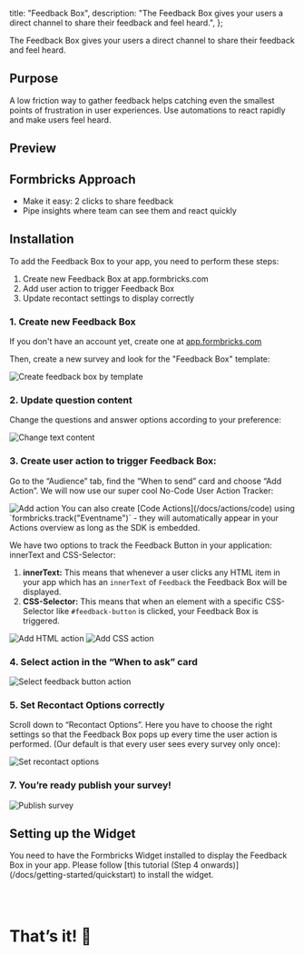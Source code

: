 

  title: "Feedback Box",
  description: "The Feedback Box gives your users a direct channel to share their feedback and feel heard.",
};

The Feedback Box gives your users a direct channel to share their feedback and feel heard.

## Purpose

A low friction way to gather feedback helps catching even the smallest points of frustration in user experiences. Use automations to react rapidly and make users feel heard.

## Preview

<DemoPreview template="Feedback Box" />

## Formbricks Approach

- Make it easy: 2 clicks to share feedback
- Pipe insights where team can see them and react quickly

## Installation

To add the Feedback Box to your app, you need to perform these steps:

1. Create new Feedback Box at app.formbricks.com
2. Add user action to trigger Feedback Box
3. Update recontact settings to display correctly

### 1. Create new Feedback Box

If you don't have an account yet, create one at [app.formbricks.com](https://app.formbricks.com/auth/signup)

Then, create a new survey and look for the "Feedback Box" template:

<Image src={CreateFeedbackBox} alt="Create feedback box by template" quality="100" className="rounded-lg" />

### 2. Update question content

Change the questions and answer options according to your preference:

<Image src={ChangeTextContent} alt="Change text content" quality="100" className="rounded-lg" />

### 3. Create user action to trigger Feedback Box:

Go to the “Audience” tab, find the “When to send” card and choose “Add Action”. We will now use our super cool No-Code User Action Tracker:

<Image src={AddAction} alt="Add action" quality="100" className="rounded-lg" />

<Callout title="You can also add actions in your code" type="note">
  You can also create [Code Actions](/docs/actions/code) using `formbricks.track("Eventname")` - they will
  automatically appear in your Actions overview as long as the SDK is embedded.
</Callout>

We have two options to track the Feedback Button in your application: innerText and CSS-Selector:

1. **innerText:** This means that whenever a user clicks any HTML item in your app which has an `innerText` of `Feedback` the Feedback Box will be displayed.
2. **CSS-Selector:** This means that when an element with a specific CSS-Selector like `#feedback-button` is clicked, your Feedback Box is triggered.

<div className="grid grid-cols-2 space-x-2">
  <Image src={AddHTMLAction} alt="Add HTML action" quality="100" className="rounded-lg" />
  <Image src={AddCSSAction} alt="Add CSS action" quality="100" className="rounded-lg" />
</div>

### 4. Select action in the “When to ask” card

<Image src={SelectAction} alt="Select feedback button action" quality="100" className="rounded-lg" />

### 5. Set Recontact Options correctly

Scroll down to “Recontact Options”. Here you have to choose the right settings so that the Feedback Box pops up every time the user action is performed. (Our default is that every user sees every survey only once):

<Image src={RecontactOptions} alt="Set recontact options" quality="100" className="rounded-lg" />

### 7. You’re ready publish your survey!

<Image src={PublishSurvey} alt="Publish survey" quality="100" className="rounded-lg" />

## Setting up the Widget

<Callout title="Formbricks Widget running?" type="warning">
  You need to have the Formbricks Widget installed to display the Feedback Box in your app. Please follow
  [this tutorial (Step 4 onwards)](/docs/getting-started/quickstart) to install the widget.
</Callout>

### &nbsp;

# That’s it! 🎉

